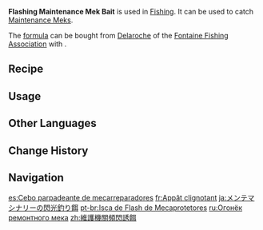 {{Item Infobox
|id           = 111031
|image        = Item Flashing Maintenance Mek Bait.png
|type         = Bait
|quality      = 2
|description  = A unique type of Trap said to utilize technology developed by the Fontaine Research Institute. Equipped with a metal protective cage and hook bars, the device contains a light made from Marcotte extract.<br>When tossed in water, the light flashes at a certain frequency to attract nearby Maintenance Meks, which are often referred to as "Water Maintenance Fish" or "Iron Fish." Maintenance Meks have powerful bites, but they are only able to bite onto the specially made external bars which hook them firmly in place. The contraption is essentially a special kind of bait designed to catch valuable "Iron Fishes."<br><br>Suitable for catching Maintenance Meks.
|source1      = [[Crafting]]
|recipe       = [[Fontaine Fishing Association]]
}}
'''Flashing Maintenance Mek Bait''' is used in [[Fishing]]. It can be used to catch [[Maintenance Meks]].

The [[formula]] can be bought from [[Delaroche]] of the [[Fontaine Fishing Association]] with {{Item|Medaka|x=3}}.

==Recipe==
{{Recipe
|type         = Crafting
|Marcotte  = 1
|Iron Chunk        = 1
|yield        = 10
|sort         = Marcotte;Iron Chunk
}}

==Usage==
{{Items by Category List
|Flashing Maintenance Mek Bait Fish
|resultsheader = Flashing Maintenance Mek Bait can be used to catch '''%PAGES%''' fish:
}}

==Other Languages==
{{Other Languages
|en      = Flashing Maintenance Mek Bait
|zhs     = 维护机关频闪诱饵
|zhs_rm  = 
|zht     = 維護機關頻閃誘餌
|zht_rm  = 
|zh_tl   = 
|ja      = メンテマシナリーの閃光釣り餌
|ja_rm   = Mente Mashinarii no Senkou Tsurie
|ja_tl   = 
|ko      = 유지 보수 장치용 섬광 미끼
|ko_tl   = Flash Bait For Maintenance Repair Device
|es      = Cebo parpadeante de mecarreparadores
|es_tl   = Flashing Repair Mek Bait
|fr      = Appât clignotant
|fr_tl   = Blinking Bait
|ru      = Огонёк ремонтного мека
|ru_tl   = 
|th      = เหยื่อกะพริบล่อจักรกลบำรุงรักษา
|th_rm   = 
|th_tl   = 
|vi      = Mồi Nhử Robot Bảo Trì
|vi_tl   = 
|de      = Unterstützungs-Mecha-Leuchtköder
|de_tl   = Maintenance Mek Glow Bait
|id      = Flashing Maintenance Mek Bait
|pt      = Isca de Flash de Mecaprotetores
|pt_tl   = 
|tr      = Parlayan Teknisyen Meka Yemi
|tr_tl   = Flashing Technician Mek Bait
|it      = Esca stroboscopica per Meka manutentori
|it_tl   = Stroboscopic Bait for Meka Maintenance Workers
}}

==Change History==
{{Change History|4.0}}

==Navigation==
{{Material Navbox|type=Fishing Materials}}

[[es:Cebo parpadeante de mecarreparadores]]
[[fr:Appât clignotant]]
[[ja:メンテマシナリーの閃光釣り餌]]
[[pt-br:Isca de Flash de Mecaprotetores]]
[[ru:Огонёк ремонтного мека]]
[[zh:維護機關頻閃誘餌]]